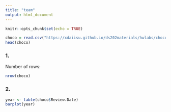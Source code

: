 ```yaml
---
title: "team"
output: html_document
---
```


```r
knitr::opts_chunk$set(echo = TRUE)
```

```r
choco = read.csv("https://xdaiisu.github.io/ds202materials/hwlabs/choco.csv")
head(choco)
```
### 1. 
Number of rows:
```r
nrow(choco)
```
### 2.
```r
year <- table(choco$Review.Date)
barplot(year)
```